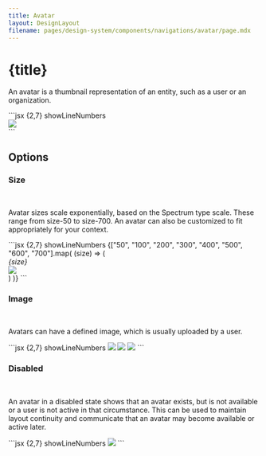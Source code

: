 ```yaml
---
title: Avatar
layout: DesignLayout
filename: pages/design-system/components/navigations/avatar/page.mdx
---
```



# {title}

An avatar is a thumbnail representation of an entity, such as a user or an organization.


<MainView />


<CodeView>
  <CodeViewItem title="Sapa">
```jsx {2,7} showLineNumbers
<div>
    <Avatar size="300">
        <img src="https://avatars.githubusercontent.com/u/591983?v=4" />
    </Avatar>
</div>
<div>
    <Avatar
        style={{
            backgroundImage:
            "linear-gradient(90deg, #FF008C 0%, #FF8C00 100%)",
        }}
    />
</div>
```
  </CodeViewItem>
</CodeView>


## Options 


### Size

<SizeView />


&nbsp;

Avatar sizes scale exponentially, based on the Spectrum type scale.
These range from size-50 to size-700. An avatar can also be
customized to fit appropriately for your context.

<CodeView>
  <CodeViewItem title="Sapa">
```jsx {2,7} showLineNumbers
 {["50", "100", "200", "300", "400", "500", "600", "700"].map(
    (size) => (
        <div style={{ display: "flex" }}>
        <div style={{ flex: "none", width: 100 }}>
            <em>{size}</em>
        </div>
        <Avatar size={size}>
            <img src="https://avatars.githubusercontent.com/u/591983?v=4" />
        </Avatar>
        </div>
    )
)}
```
  </CodeViewItem>
</CodeView>



### Image

<ImageView />

&nbsp;

Avatars can have a defined image, which is usually uploaded by a user.

<CodeView>
  <CodeViewItem title="Sapa">
```jsx {2,7} showLineNumbers
<Avatar>
    <img src="https://avatars.githubusercontent.com/u/591983?v=4" />
</Avatar>
<Avatar>
    <img src="https://avatars.githubusercontent.com/u/591983?v=4" />
</Avatar>
<Avatar>
    <img src="https://avatars.githubusercontent.com/u/591983?v=4" />
</Avatar>
```
  </CodeViewItem>
</CodeView>

### Disabled

<DisabledView />

&nbsp;

An avatar in a disabled state shows that an avatar exists, but is not
available or a user is not active in that circumstance. This can be
used to maintain layout continuity and communicate that an avatar may
become available or active later.

<CodeView>
  <CodeViewItem title="Sapa">
```jsx {2,7} showLineNumbers
<Avatar disabled>
    <img src="https://avatars.githubusercontent.com/u/591983?v=4" />
</Avatar>
```
  </CodeViewItem>
</CodeView>



